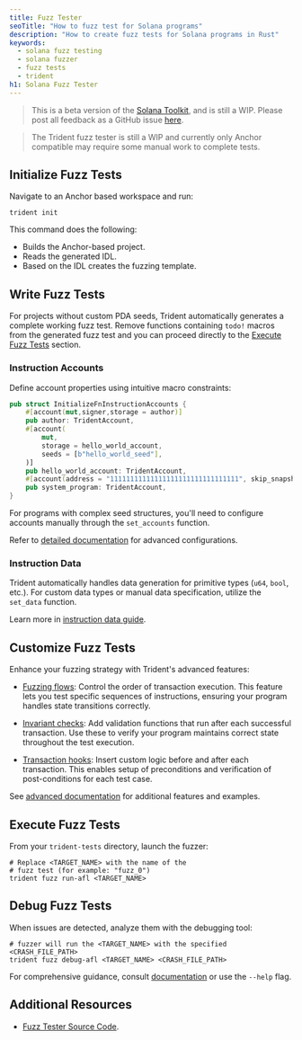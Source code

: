 ```yaml
---
title: Fuzz Tester
seoTitle: "How to fuzz test for Solana programs"
description: "How to create fuzz tests for Solana programs in Rust"
keywords:
  - solana fuzz testing
  - solana fuzzer
  - fuzz tests
  - trident
h1: Solana Fuzz Tester
---
```


> This is a beta version of the [Solana Toolkit](/docs/toolkit/), and is still a
> WIP. Please post all feedback as a GitHub issue
> [here](https://github.com/solana-foundation/mucho/issues/new?title=%5Btoolkit%5D%20).

> The Trident fuzz tester is still a WIP and currently only Anchor compatible
> may require some manual work to complete tests.

## Initialize Fuzz Tests

Navigate to an Anchor based workspace and run:

```shell
trident init
```

This command does the following:

- Builds the Anchor-based project.
- Reads the generated IDL.
- Based on the IDL creates the fuzzing template.


## Write Fuzz Tests

For projects without custom PDA seeds, Trident automatically generates a complete working fuzz test. Remove functions containing `todo!` macros from the generated fuzz test and you can proceed directly to the [Execute Fuzz Tests](#execute-fuzz-tests) section.

### Instruction Accounts

Define account properties using intuitive macro constraints:

```rust
pub struct InitializeFnInstructionAccounts {
    #[account(mut,signer,storage = author)]
    pub author: TridentAccount,
    #[account(
        mut,
        storage = hello_world_account,
        seeds = [b"hello_world_seed"],
    )]
    pub hello_world_account: TridentAccount,
    #[account(address = "11111111111111111111111111111111", skip_snapshot)]
    pub system_program: TridentAccount,
}
```

For programs with complex seed structures, you'll need to configure accounts manually through the `set_accounts` function.

Refer to [detailed documentation](https://ackee.xyz/trident/docs/latest/start-fuzzing/writting-fuzz-test/instruction-accounts/#instruction-accounts) for advanced configurations.

### Instruction Data

Trident automatically handles data generation for primitive types (`u64`, `bool`, etc.). For custom data types or manual data specification, utilize the `set_data` function. 

Learn more in [instruction data guide](https://ackee.xyz/trident/docs/latest/start-fuzzing/writting-fuzz-test/instruction-data/).

## Customize Fuzz Tests

Enhance your fuzzing strategy with Trident's advanced features:

- [Fuzzing flows](https://ackee.xyz/trident/docs/latest/trident-advanced/trident-transactions/trident-fuzzing-flows/): Control the order of transaction execution. This feature lets you test specific sequences of instructions, ensuring your program handles state transitions correctly.

- [Invariant checks](https://ackee.xyz/trident/docs/latest/trident-advanced/trident-transactions/transaction-hooks/invariant-check/): Add validation functions that run after each successful transaction. Use these to verify your program maintains correct state throughout the test execution.

- [Transaction hooks](https://ackee.xyz/trident/docs/latest/trident-advanced/trident-transactions/transaction-hooks/pre-post-execution/): Insert custom logic before and after each transaction. This enables setup of preconditions and verification of post-conditions for each test case.

See [advanced documentation](https://ackee.xyz/trident/docs/latest/trident-advanced/) for additional features and examples.

## Execute Fuzz Tests

From your `trident-tests` directory, launch the fuzzer:

```shell
# Replace <TARGET_NAME> with the name of the
# fuzz test (for example: "fuzz_0")
trident fuzz run-afl <TARGET_NAME>
```

## Debug Fuzz Tests

When issues are detected, analyze them with the debugging tool:

```shell
# fuzzer will run the <TARGET_NAME> with the specified <CRASH_FILE_PATH>
trident fuzz debug-afl <TARGET_NAME> <CRASH_FILE_PATH>
```

For comprehensive guidance, consult [documentation](https://ackee.xyz/trident/docs/latest/) or use the `--help` flag.

## Additional Resources

- [Fuzz Tester Source Code](https://github.com/Ackee-Blockchain/trident).
